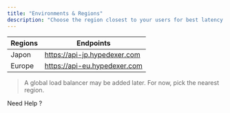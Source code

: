 ```yaml
---
title: "Environments & Regions"
description: "Choose the region closest to your users for best latency. Both regions expose the same paths and parameters."
---
```


| Regions | Endpoints                    |
| ------- | ---------------------------- |
| Japon   | https://api-jp.hypedexer.com |
| Europe  | https://api-eu.hypedexer.com |

> A global load balancer may be added later. For now, pick the nearest region.

Need Help ?

<Columns cols={2}>
  <Card title="Telegram" icon="telegram" href="https://t.me/hypedexer">
    
  </Card>
  <Card title="Discord" icon="discord" href="https://discord.com/invite/cbKncMeZ52">
    
  </Card>
  <Card title="Email" icon="envelope" href="mailto:contact@hypedexer.com">
    
  </Card>
  <Card title="Twitter" icon="twitter" href="https://x.com/hypedexer">
    
  </Card>
</Columns>